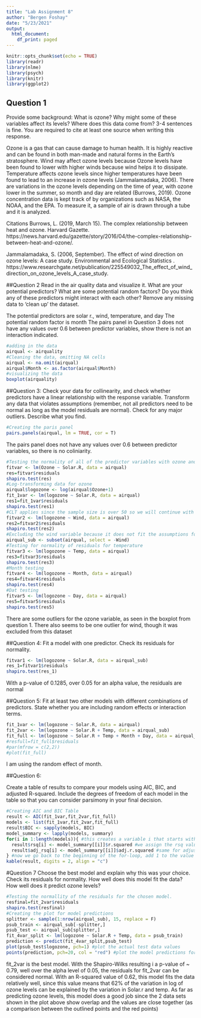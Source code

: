 ---
title: "Lab Assignment 8"
author: "Bergen Foshay"
date: "5/23/2021"
output:
  html_document:
    df_print: paged
---

```{r setup, include=FALSE}
knitr::opts_chunk$set(echo = TRUE)
library(readr)
library(nlme)
library(psych)
library(knitr)
library(ggplot2)
```

## Question 1
Provide some background: What is ozone? Why might some of these variables affect its levels? Where does this data come from? 3-4 sentences is fine. You are required to cite at least one source when writing this response.

Ozone is a gas that can cause damage to human health. It is highly reactive and can be found in both man-made and natural forms in the Earth's stratosphere. Wind may affect ozone levels because Ozone levels have been found to lower with higher winds because wind helps it to dissipate. Temperature affects ozone levels since higher temperatures have been found to lead to an increase in ozone levels (Jammalamadaka, 2006). There are variations in the ozone levels depending on the time of year, with ozone lower in the summer, so month and day are related (Burrows, 2019). Ozone concentration data is kept track of by organizations such as NASA, the NOAA, and the EPA. To measure it, a sample of air is drawn through a tube and it is analyzed.


Citations
Burrows, L. (2019, March 15). The complex relationship between heat and ozone. Harvard Gazette. https://news.harvard.edu/gazette/story/2016/04/the-complex-relationship-between-heat-and-ozone/. 

Jammalamadaka, S. (2006, September). The effect of wind direction on ozone levels: A case study. Environmental and Ecological Statistics . https://www.researchgate.net/publication/225549032_The_effect_of_wind_direction_on_ozone_levels_A_case_study. 

##Question 2
Read in the air quality data and visualize it. What are your potential predictors? What are some potential random factors? Do you think any of these predictors might interact with each other? Remove any missing data to ‘clean up’ the dataset.

The potential predictors are solar r., wind, temperature, and day
The potential random factor is month
The pairs panel in Question 3 does not have any values over 0.6 between predictor variables, show there is not an interaction indicated. 
```{r}
#adding in the data
airqual <- airquality
#Cleaning the data, omitting NA cells
airqual <- na.omit(airqual)
airqual$Month <- as.factor(airqual$Month)
#visualizing the data
boxplot(airquality)
```


##Question 3: 
Check your data for collinearity, and check whether predictors have a linear relationship with the response variable. Transform any data that violates assumptions (remember, not all predictors need to be normal as long as the model residuals are normal). Check for any major outliers. Describe what you find.

```{r}
#Creating the paris panel
pairs.panels(airqual, lm = TRUE, cor = T)
```
The pairs panel does not have any values over 0.6 between predictor variables, so there is no coliniarity. 

```{r}
#Testing the normality of all of the predictor variables with ozone and checking thre residuals with a Shapiro-Wilks test. 
fitvar <- lm(Ozone ~ Solar.R, data = airqual)
res=fitvar$residuals
shapiro.test(res)
#Log-transforming data for ozone
airqual$logozone <- log(airqual$Ozone+1)
fit_1var <- lm(logozone ~ Solar.R, data = airqual)
res1=fit_1var$residuals
shapiro.test(res1)
#CLT applies since the sample size is over 50 so we will continue with the log transformed ozone data since it is the best fit over the normal data
fitvar2 <- lm(logozone ~ Wind, data = airqual)
res2=fitvar2$residuals
shapiro.test(res2)
#Excluding the wind variable because it does not fit the assumptions for a predictor variable because its residuals are not normal even after trasnformation. 
airqual_sub <- subset(airqual, select = -Wind)
#Testing for normality of residuals for temperature
fitvar3 <- lm(logozone ~ Temp, data = airqual)
res3=fitvar3$residuals
shapiro.test(res3)
#Month testing
fitvar4 <- lm(logozone ~ Month, data = airqual)
res4=fitvar4$residuals
shapiro.test(res4)
#Dat testing
fitvar5 <- lm(logozone ~ Day, data = airqual)
res5=fitvar5$residuals
shapiro.test(res5)
```

There are some outliers for the ozone variable, as seen in the boxplot from question 1. There also seems to be one outlier for wind, though it was excluded from this dataset




##Question 4: 
Fit a model with one predictor. Check its residuals for normality.

```{r}
fitvar1 <- lm(logozone ~ Solar.R, data = airqual_sub)
res_1=fitvar1$residuals
shapiro.test(res_1) 
```
With a p-value of 0.1285, over 0.05 for an alpha value, the residuals are normal

##Question 5: 
Fit at least two other models with different combinations of predictors. State whether you are including random effects or interaction terms.

```{r}
fit_1var <- lm(logozone ~ Solar.R, data = airqual)
fit_2var <- lm(logozone ~ Solar.R + Temp, data = airqual_sub)
fit_full <- lm(logozone ~ Solar.R + Temp + Month + Day, data = airqual_sub)
#resfull=fit_full$residuals
#par(mfrow = c(2,2))
#plot(fit_full)
```
I am using the random effect of month.

##Question 6:

Create a table of results to compare your models using AIC, BIC, and adjusted R-squared. Include the degrees of freedom of each model in the table so that you can consider parsimony in your final decision.

```{r}
#Creating AIC and BIC Table
result <- AIC(fit_1var,fit_2var,fit_full)
models <- list(fit_1var,fit_2var,fit_full)
result$BIC <- sapply(models, BIC)
model_summary <- lapply(models, summary)
for(i in 1:length(models)){ #this creates a variable i that starts with the value i=1
  result$rsq[i] <- model_summary[[i]]$r.squared #we assign the rsq value from model i to the i'th row of the column 'rsq' in the table 'results'
  result$adj_rsq[i] <- model_summary[[i]]$adj.r.squared #same for adjusted rsq
} #now we go back to the beginning of the for-loop, add 1 to the value of i, and do everything again
kable(result, digits = 2, align = "c")
```
#Question 7
Choose the best model and explain why this was your choice. Check its residuals for normality. How well does this model fit the data? How well does it predict ozone levels?

```{r}
#Testing the normallity of the residuals for the chosen model. 
resfinal=fit_2var$residuals
shapiro.test(resfinal)
#Creating the plot for model predictions
splitter <- sample(1:nrow(airqual_sub), 15, replace = F)
psub_train <- airqual_sub[-splitter,]
psub_test <- airqual_sub[splitter,]
fit_4var_split <- lm(logozone ~ Solar.R + Temp, data = psub_train)
prediction <- predict(fit_4var_split,psub_test)
plot(psub_test$logozone, pch=1) #plot the actual test data values
points(prediction, pch=20, col = "red") #plot the model predictions for those points
```
fit_2var is the best model. With the Shapiro-Wilks resulting i a p-value of ~ 0.79, well over the alpha level of 0.05, the residuals for fit_2var can be considered normal. With an R-squared value of 0.62, this model fits the data relatively well, since this value means that 62% of the variation in log of ozone levels can be explained by the variation in Solar.r and temp. As far as predicting ozone levels, this model does a good job since the 2 data sets shown in the plot above show overlap and the values are close together (as a comparison between the outlined points and the red points)

